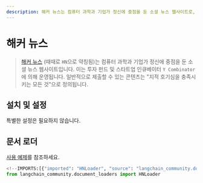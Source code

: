 ```yaml
---
description: 해커 뉴스는 컴퓨터 과학과 기업가 정신에 중점을 둔 소셜 뉴스 웹사이트로, Y Combinator에 의해 운영됩니다.
---
```


# 해커 뉴스

> [해커 뉴스](https://en.wikipedia.org/wiki/Hacker_News) (때때로 `HN`으로 약칭됨)는 컴퓨터 과학과 기업가 정신에 중점을 둔 소셜 뉴스 웹사이트입니다. 이는 투자 펀드 및 스타트업 인큐베이터 `Y Combinator`에 의해 운영됩니다. 일반적으로 제출할 수 있는 콘텐츠는 "지적 호기심을 충족시키는 모든 것"으로 정의됩니다.

## 설치 및 설정

특별한 설정은 필요하지 않습니다.

## 문서 로더

[사용 예제](/docs/integrations/document_loaders/hacker_news)를 참조하세요.

```python
<!--IMPORTS:[{"imported": "HNLoader", "source": "langchain_community.document_loaders", "docs": "https://api.python.langchain.com/en/latest/document_loaders/langchain_community.document_loaders.hn.HNLoader.html", "title": "Hacker News"}]-->
from langchain_community.document_loaders import HNLoader
```